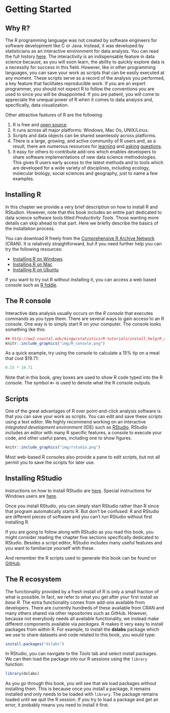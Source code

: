 # Getting Started 

## Why R?
The R programming language was not created by software engineers for software development like C or Java. Instead, it was developed by statisticians as an interactive environment for data analysis. You can read the full history [here](https://pdfs.semanticscholar.org/9b48/46f192aa37ca122cfabb1ed1b59866d8bfda.pdf). The interactivity is an indispensable feature in data science because, as you will soon learn, the ability to quickly explore data is a necessity for success in this field. However, like in other programming languages, you can save your work as scripts that can be easily executed at any moment. These scripts serve as a record of the analysis you performed, a key feature that facilitates reproducible work. If you are an expert programmer, you should not expect R to follow the conventions you are used to since you will be disappointed. If you are patient, you will come to appreciate the unequal power of R when it comes to data analysis and, specifically, data visualization.

Other attractive features of R are the following:

1. R is free and [open source](https://opensource.org/history).
2. It runs across all major platforms: Windows, Mac Os, UNIX/Linux.
3. Scripts and data objects can be shared seamlessly across platforms.
4. There is a large, growing, and active community of R users and, as a result, there are numerous resources for [learning](https://stats.stackexchange.com/questions/138/free-resources-for-learning-r) and [asking](https://www.r-project.org/help.html) [questions](https://stackoverflow.com/documentation/r/topics). 
5. It easy for others to contribute add-ons which enables developers to share software implementations of new data science methodologies. This gives R users early access to the latest methods and to tools which are developed for a wide variety of disciplines, including ecology, molecular biology, social sciences and geography, just to name a few examples. 


## Installing R

In this chapter we provide a very brief description on how to install R and RStudion. However, note that this book includes an entire part dedicated to data science software tools titled  _Productivity Tools_. Those wanting more details can skip ahead to that part. Here we briefly describe the basics of the installation process.

You can download R freely from
the [Comprehensive R Archive Network](https://cran.r-project.org/)
(CRAN). It is relatively straightforward, but if you need further help
you can try the following resources:

* [Installing R on Windows](https://github.com/genomicsclass/windows#installing-r)
* [Installing R on Mac](http://youtu.be/Icawuhf0Yqo)
* [Installing R on Ubuntu](http://cran.r-project.org/bin/linux/ubuntu/README)

If you want to try out R without installing it, you can access a web based console such as [R fiddle](http://www.r-fiddle.org/#/).

## The R console

Interactive data analysis usually occurs on the _R console_ that executes commands as you type them. There are several ways to gain access to an R console. One way is to simply start R on your computer. The console looks something like this:


```r
## http://ww2.coastal.edu/kingw/statistics/R-tutorials/install_help/R_console.png
knitr::include_graphics("img/R_console.png")
```

As a quick example, try using the console to calculate a 15% tip on a meal that cost $19.71:

```r
0.15 * 19.71  
```

Note that in this book, grey boxes are used to show R code typed into the R console. The symbol `#>` is used to denote what the R console outputs.

## Scripts

One of the great advantages of R over point-and-click analysis software is that you can save your work as scripts. You can edit and save these scripts using a text editor. We highly recommend working on an interactive _integrated development environment_ (IDE) such as [RStudio](https://www.rstudio.com/). RStudio includes an editor with many R specific features, a console to execute your code, and other useful panes, including one to show figures.

```r
knitr::include_graphics("img/rstudio.png")
```

Most web-based R consoles also provide a pane to edit scripts, but not all permit you to save the scripts for later use.


## Installing RStudio

Instructions on how to install RStudio are
[here](http://www.rstudio.com/products/rstudio/download/). Special instructions for Windows users are [here](https://github.com/genomicsclass/windows).

Once you install RStudio, you can simply start RStudio rather than R since that program automatically starts R. But don't be confused: R and RStudio are different pieces of software and you can't run RStudio without first installing R.

If you are going to follow along with RStudio as you read this book, you might consider reading the chapter five sections specifically dedicated to RStudio. Besides a script editor, RStudio includes many useful features and you want to familiarize yourself with these.

And remember the R scripts used to generate this book can be found on [GitHub](https://github.com/rafalab/dsbook).

## The R ecosystem

The functionality provided by a fresh install of R is only a small fraction of what is possible. In fact, we refer to what you get after your first install as _base R_. The extra functionality comes from add-ons available from developers. There are currently hundreds of these available from CRAN and many others shared via other repositories such as GitHub. However, because not everybody needs all available functionality, we instead make different components available via _packages_. R makes it very easy to install packages from within R. For example, to install the __dslabs__ package which we use to share datasets and code related to this book, you would type:

```r
install.packages("dslabs")
```

In RStudio, you can navigate to the _Tools_ tab and select install packages. We can then load the package into our R sessions using the `library` function:

```r
library(dslabs)
```

As you go through this book, you will see that we load packages without installing them. This is because once you install a package, it remains installed and only needs to be loaded with `library`. The package remains loaded until we quit the R session. If you try to load a package and get an error, it probably means you need to install it first.
